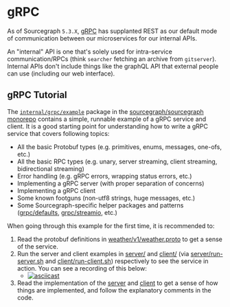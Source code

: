 # gRPC

As of Sourcegraph `5.3.X`, [gRPC](https://grpc.io/about/) has supplanted REST as our default mode of communication between our microservices for our internal APIs.

<Callout type="note">An "internal" API is one that's solely used for intra-service communication/RPCs (think `searcher` fetching an archive from `gitserver`). Internal APIs don't include things like the graphQL API that external people can use (including our web interface).</Callout>

## gRPC Tutorial

The [`internal/grpc/example`](https://github.com/sourcegraph/sourcegraph/tree/main/internal/grpc/example) package in the [sourcegraph/sourcegraph monorepo](https://github.com/sourcegraph/sourcegraph) contains a simple, runnable example of a gRPC service and client. It is a good starting point for understanding how to write a gRPC service that covers following topics:

- All the basic Protobuf types (e.g. primitives, enums, messages, one-ofs, etc.)
- All the basic RPC types (e.g. unary, server streaming, client streaming, bidirectional streaming)
- Error handling (e.g. gRPC errors, wrapping status errors, etc.)
- Implementing a gRPC server (with proper separation of concerns)
- Implementing a gRPC client
- Some known footguns (non-utf8 strings, huge messages, etc.)
- Some Sourcegraph-specific helper packages and patterns ([grpc/defaults](https://github.com/sourcegraph/sourcegraph/tree/main/internal/grpc/defaults), [grpc/streamio](https://github.com/sourcegraph/sourcegraph/tree/main/internal/grpc/streamio), etc.)

When going through this example for the first time, it is recommended to:

1. Read the protobuf definitions in [weather/v1/weather.proto](https://github.com/sourcegraph/sourcegraph/blob/main/internal/grpc/example/weather/v1/weather.proto) to get a sense of the service.
2. Run the server and client examples in [server/](https://github.com/sourcegraph/sourcegraph/tree/main/internal/grpc/example/server) and [client/](https://github.com/sourcegraph/sourcegraph/tree/main/internal/grpc/example/client) (via [server/run-server.sh](https://github.com/sourcegraph/sourcegraph/blob/main/internal/grpc/example/server/run-server.sh) and [client/run-client.sh](https://github.com/sourcegraph/sourcegraph/blob/main/internal/grpc/example/client/run-client.sh)) respectively to see the service in action. You can see a recording of this below:
    - [![asciicast](https://asciinema.org/a/wFAVGl59oxSWuLSazBgdpO5ks.svg)](https://asciinema.org/a/wFAVGl59oxSWuLSazBgdpO5ks)
3. Read the implementation of the [server](https://github.com/sourcegraph/sourcegraph/tree/main/internal/grpc/example/server) and [client](https://github.com/sourcegraph/sourcegraph/tree/main/internal/grpc/example/client) to get a sense of how things are implemented, and follow the explanatory comments in the code.
